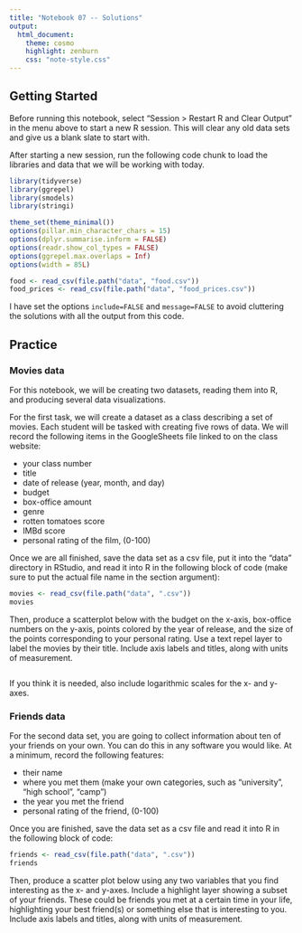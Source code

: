 ```yaml
---
title: "Notebook 07 -- Solutions"
output:
  html_document:
    theme: cosmo
    highlight: zenburn
    css: "note-style.css"
---
```



## Getting Started

Before running this notebook, select "Session > Restart R and Clear Output" in
the menu above to start a new R session. This will clear any old data sets and
give us a blank slate to start with.

After starting a new session, run the following code chunk to load the
libraries and data that we will be working with today.

```r
library(tidyverse)
library(ggrepel)
library(smodels)
library(stringi)

theme_set(theme_minimal())
options(pillar.min_character_chars = 15)
options(dplyr.summarise.inform = FALSE)
options(readr.show_col_types = FALSE)
options(ggrepel.max.overlaps = Inf)
options(width = 85L)

food <- read_csv(file.path("data", "food.csv"))
food_prices <- read_csv(file.path("data", "food_prices.csv"))
```

I have set the options `include=FALSE` and `message=FALSE` to avoid cluttering
the solutions with all the output from this code.

## Practice

### Movies data

For this notebook, we will be creating two datasets, reading them into R, and
producing several data visualizations.

For the first task, we will create a dataset as a class describing a set of
movies. Each student will be tasked with creating five rows of data. We
will record the following items in the GoogleSheets file linked to on the
class website:

- your class number
- title
- date of release (year, month, and day)
- budget
- box-office amount
- genre
- rotten tomatoes score
- IMBd score
- personal rating of the film, (0-100)

Once we are all finished, save the data set as a csv file, put it into the
"data" directory in RStudio, and read it into R in the following block of
code (make sure to put the actual file name in the section argument):

```r
movies <- read_csv(file.path("data", ".csv"))
movies
```

Then, produce a scatterplot below with the budget on the x-axis, box-office
numbers on the y-axis, points colored by the year of release, and the size of
the points corresponding to your personal rating. Use a text repel layer to
label the movies by their title. Include axis labels and titles, along with
units of measurement.

```r

```

If you think it is needed, also include logarithmic scales for the x- and
y-axes.

### Friends data

For the second data set, you are going to collect information about ten of your
friends on your own. You can do this in any software you would like. At a
minimum, record the following features:

- their name
- where you met them (make your own categories, such as "university",
"high school", "camp")
- the year you met the friend
- personal rating of the friend, (0-100)

Once you are finished, save the data set as a csv file and read it into R in
the following block of code:

```r
friends <- read_csv(file.path("data", ".csv"))
friends
```

Then, produce a scatter plot below using any two variables that you find
interesting as the x- and y-axes. Include a highlight layer showing a subset
of your friends. These could be friends you met at a certain time in your life,
highlighting your best friend(s) or something else that is interesting to you.
Include axis labels and titles, along with units of measurement.

```r

```
